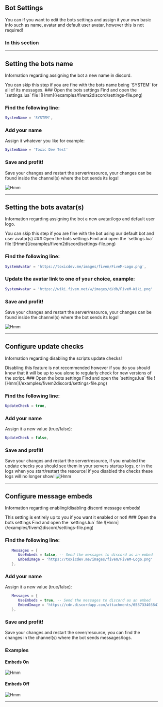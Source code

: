 
## Bot Settings

You can if you want to edit the bots settings and assign it your own basic info such as
name, avatar and default user avatar, however this is not required!

### In this section

<Cards>
    <Card title="Name" href="/fivem/fm2d/setup/settings#setting-the-bots-name" arrow="true" />
    <Card title="Avatar(s)" href="/fivem/fm2d/setup/settings#setting-the-bots-avatars" arrow="true" />
    <Card title="Updates" href="/fivem/fm2d/setup/settings#configure-update-checks" arrow="true" />
    <Card title="Embeds" href="/fivem/fm2d/setup/settings#configure-message-embeds" arrow="true" />
</Cards>

---

## Setting the bots name

Information regarding assigning the bot a new name in discord.

<Callout type="info" emoji="ℹ️">
    You can skip this step if you are fine with the bots name being `SYSTEM` for all of its messages.
</Callout>

<Steps>
  ### Open the bots settings
  Find and open the `settings.lua` file
  ![Hmm](/examples/fivem2discord/settings-file.png)

  ### Find the following line:
  ```lua filename="settings.lua | Line: 11" {3}
  SystemName = 'SYSTEM',
  ```

  ### Add your name
  Assign it whatever you like for example:
  ```lua filename="settings.lua | Line: 11" {3}
  SystemName = 'Toxic Dev Test'
  ```

  ### Save and profit!
  Save your changes and restart the server/resource, your changes can be found
  inside the channel(s) where the bot sends its logs!

  ![Hmm](/examples/fivem2discord/settings.png)
</Steps>

---

## Setting the bots avatar(s)
Information regarding assigning the bot a new avatar/logo and default user logo.

<Callout type="info" emoji="ℹ️">
   You can skip this step if you are fine with the bot using our default bot and user avatar(s)
</Callout>

<Steps>
   ### Open the bots settings
   Find and open the `settings.lua` file
   ![Hmm](/examples/fivem2discord/settings-file.png)

   ### Find the following line:
   ```lua filename="settings.lua | line: 9" {3}
   SystemAvatar = 'https://toxicdev.me/images/fivem/FiveM-Logo.png',
   ```

   ### Update the avatar link to one of your choice, example:
   ```lua filename="settings.lua | Line: 9" {3}
   SystemAvatar = 'https://wiki.fivem.net/w/images/d/db/FiveM-Wiki.png'
   ```

   ### Save and profit!
   Save your changes and restart the server/resource, your changes can be found
   inside the channel(s) where the bot sends its logs!

   ![Hmm](/examples/fivem2discord/settings.png)
</Steps>

---

## Configure update checks
Information regarding disabling the scripts update checks!

<Callout type="error" emoji="🚫">
   Disabling this feature is not recommended however if you do you should know
   that it will be up to you alone to regularly check for new versions of the script.
</Callout>

<Steps>
   ### Open the bots settings
   Find and open the `settings.lua` file
   ![Hmm](/examples/fivem2discord/settings-file.png)

   ### Find the following line:
   ```lua filename="settings.lua | Line: 12" {3}
   UpdateCheck = true,
   ```

   ### Add your name
   Assign it a new value (true/false):
   ```lua filename="settings.lua | Line: 12" {3}
   UpdateCheck = false,
   ```

   ### Save and profit!
   Save your changes and restart the server/resource, if you enabled the update checks you should
   see them in your servers startup logs, or in the logs when you start/restart the resource! if you
   disabled the checks these logs will no longer show!
   ![Hmm](/examples/fivem2discord/server-logs.png)
</Steps>

---

## Configure message embeds
Information regarding enabling/disabling discord message embeds!

<Callout type="info" emoji="ℹ️">
   This setting is entirely up to you if you want it enabled or not!
</Callout>

<Steps>
   ### Open the bots settings
   Find and open the `settings.lua` file
   ![Hmm](/examples/fivem2discord/settings-file.png)

   ### Find the following line:
   ```lua filename="settings.lua | Line: 14" {3}
      Messages = {
         UseEmbeds = false, -- Send the messages to discord as an embed
         EmbedImage = 'https://toxicdev.me/images/fivem/FiveM-Logo.png'
      },
   ```

   ### Add your name
   Assign it a new value (true/false):
         
   ```lua filename="settings.lua | Line: 14" {3}
      Messages = {
         UseEmbeds = true, -- Send the messages to discord as an embed
         EmbedImage = 'https://cdn.discordapp.com/attachments/653733403841134600/1101375870955966514/FiveM.png'
      },
   ```

   ### Save and profit!
   Save your changes and restart the sever/resource, you can find the changes
   in the channel(s) where the bot sends messages/logs.

   ### Examples

   #### Embeds On
   ![Hmm](/examples/fivem2discord/embeds-on.png)

   #### Embeds Off
   ![Hmm](/examples/fivem2discord/embeds-off.png)
</Steps>

---
